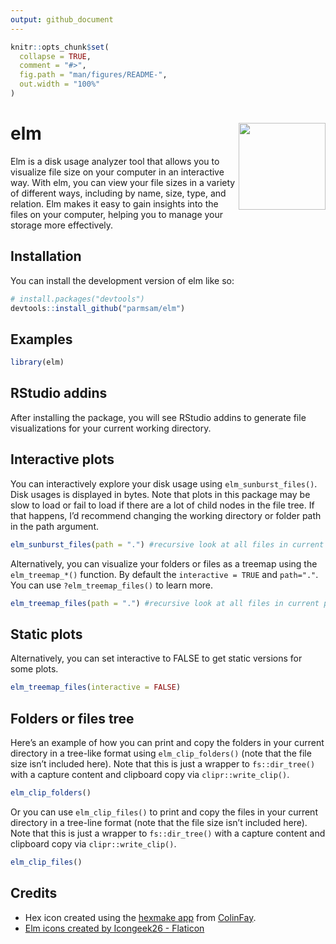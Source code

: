 ```yaml
---
output: github_document
---
```


<!-- README.md is generated from README.Rmd. Please edit that file -->

```r
knitr::opts_chunk$set(
  collapse = TRUE,
  comment = "#>",
  fig.path = "man/figures/README-",
  out.width = "100%"
)
```

# elm <img src="man/figures/logo.png" align="right" height="139" />

<!-- badges: start -->
<!-- badges: end -->

Elm is a disk usage analyzer tool that allows you to visualize 
file size on your computer in an interactive way. With elm, you can 
view your file sizes in a variety of different ways, including by name, size, 
type, and relation. Elm makes it easy to gain insights into the files 
on your computer, helping you to manage your storage more effectively.

## Installation

You can install the development version of elm like so:

``` r
# install.packages("devtools")
devtools::install_github("parmsam/elm")
```

## Examples

```r
library(elm)
```

## RStudio addins
After installing the package, you will see RStudio addins to generate file visualizations for your current working directory. 

## Interactive plots
You can interactively explore your disk usage using `elm_sunburst_files()`. Disk usages is displayed in bytes. Note that plots in this package may be slow to load or fail to load if there are a lot of child nodes in the file tree. If that happens, I'd recommend changing the working directory or folder path in the path argument.
```r
elm_sunburst_files(path = ".") #recursive look at all files in current path
```
Alternatively, you can visualize your folders or files as a treemap using the `elm_treemap_*()` function. By default the `interactive = TRUE` and `path="."`. You can use `?elm_treemap_files()` to learn more. 
```r
elm_treemap_files(path = ".") #recursive look at all files in current path
```
<!-- # elm_treemap_folders(path = ".") #same with folders only instead -->
## Static plots
Alternatively, you can set interactive to FALSE to get static versions for some plots.
```r
elm_treemap_files(interactive = FALSE)
```

## Folders or files tree
Here's an example of how you can print and copy the folders in your current directory in a tree-like format using `elm_clip_folders()` (note that the file size isn't included here). Note that this is just a wrapper to `fs::dir_tree()` with a capture content and clipboard copy via `clipr::write_clip()`.
```r
elm_clip_folders()
```
Or you can use `elm_clip_files()` to print and copy the files in your current directory in a tree-line format (note that the file size isn't included here). Note that this is just a wrapper to `fs::dir_tree()` with a capture content and clipboard copy via `clipr::write_clip()`.
```r
elm_clip_files()
```

## Credits 

- Hex icon created using the [hexmake
app](https://connect.thinkr.fr/hexmake/) from
[ColinFay](https://github.com/ColinFay/hexmake).
- <a href="https://www.flaticon.com/free-icons/elm" title="elm icons">Elm icons created by Icongeek26 - Flaticon</a>
